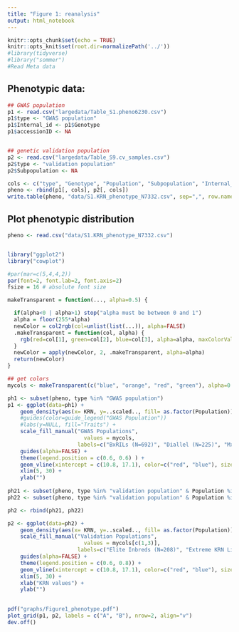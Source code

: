 ```yaml
---
title: "Figure 1: reanalysis"
output: html_notebook
---
```


```r
knitr::opts_chunk$set(echo = TRUE) 
knitr::opts_knit$set(root.dir=normalizePath('../')) 
#library(tidyverse)
#library("sommer")
#Read Meta data

```

## Phenotypic data:

```r
## GWAS population
p1 <- read.csv("largedata/Table_S1.pheno6230.csv")
p1$type <- "GWAS population"
p1$Internal_id <- p1$Genotype
p1$accessionID <- NA


## genetic validation population
p2 <- read.csv("largedata/Table_S9.cv_samples.csv")
p2$type <- "validation population"
p2$Subpopulation <- NA

cols <- c("type", "Genotype", "Population", "Subpopulation", "Internal_id", "accessionID", "KRN")
pheno <- rbind(p1[, cols], p2[, cols])
write.table(pheno, "data/S1.KRN_phenotype_N7332.csv", sep=",", row.names=FALSE, quote=FALSE)
```

## Plot phenotypic distribution

```r
pheno <- read.csv("data/S1.KRN_phenotype_N7332.csv")


library("ggplot2")
library("cowplot")

#par(mar=c(5,4,4,2))
par(font=2, font.lab=2, font.axis=2)
fsize = 16 # absolute font size

makeTransparent = function(..., alpha=0.5) {

  if(alpha<0 | alpha>1) stop("alpha must be between 0 and 1")
  alpha = floor(255*alpha)  
  newColor = col2rgb(col=unlist(list(...)), alpha=FALSE)
  .makeTransparent = function(col, alpha) {
    rgb(red=col[1], green=col[2], blue=col[3], alpha=alpha, maxColorValue=255)
  }
  newColor = apply(newColor, 2, .makeTransparent, alpha=alpha)
  return(newColor)
}

## get colors
mycols <- makeTransparent(c("blue", "orange", "red", "green"), alpha=0.5)

ph1 <- subset(pheno, type %in% "GWAS population")
p1 <- ggplot(data=ph1) +
    geom_density(aes(x= KRN, y=..scaled.., fill= as.factor(Population)), trim=TRUE ) +
    #guides(color=guide_legend("GWAS Population"))
    #labs(y=NULL, fill="Traits") +
    scale_fill_manual("GWAS Populations", 
                        values = mycols,
                      labels=c("BxRILs (N=692)", "Diallel (N=225)", "MxRILs (N=289)", "NAM RILs (5,024)")) +
    guides(alpha=FALSE) +
    theme(legend.position = c(0.6, 0.6) ) +
    geom_vline(xintercept = c(10.8, 17.1), color=c("red", "blue"), size=1) +
    xlim(5, 30) + 
    ylab("")
    
ph21 <- subset(pheno, type %in% "validation population" & Population %in% "Elite Inbred lines")
ph22 <- subset(pheno, type %in% "validation population" & Population %in% "USDA germplasm")

ph2 <- rbind(ph21, ph22)

p2 <- ggplot(data=ph2) +
    geom_density(aes(x= KRN, y=..scaled.., fill= as.factor(Population)), trim=TRUE) +
    scale_fill_manual("Validation Populations", 
                        values = mycols[c(1,3)],
                      labels=c("Elite Inbreds (N=208)", "Extreme KRN Lines (N=606)")) +
    guides(alpha=FALSE) + 
    theme(legend.position = c(0.6, 0.8)) +
    geom_vline(xintercept = c(10.8, 17.1), color=c("red", "blue"), size=1) +
    xlim(5, 30) + 
    xlab("KRN values") + 
    ylab("")
    

pdf("graphs/Figure1_phenotype.pdf")
plot_grid(p1, p2, labels = c("A", "B"), nrow=2, align="v")
dev.off()

```


